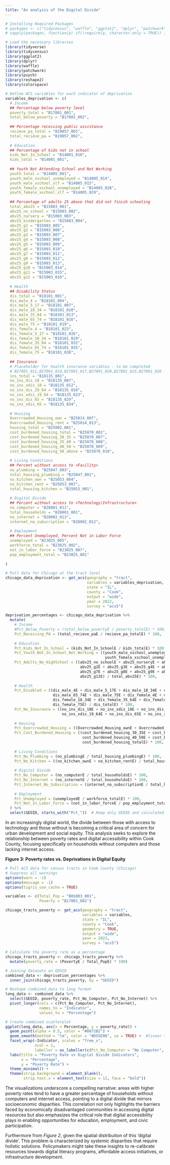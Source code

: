 ```yaml
---
title: "An analysis of the Digital Divide"
---
```


```r
# Installing Required Packages
# packages <- c("tidycensus", "waffle", "ggplot2", "dplyr", "patchwork", "psych", "reshape2", "colorspace")
# sapply(packages, function(p) if(!require(p, character.only = TRUE)) install.packages(p))

# Load the necessary libraries
library(tidyverse)
library(tidycensus)
library(ggplot2)
library(dplyr)
library(waffle)
library(patchwork)
library(psych)
library(reshape2)
library(colorspace)

```

```r
# Define ACS variables for each indicator of deprivation
variables_deprivation <- c(
  # Income
  ## Percentage below poverty level
  poverty_total = "B17001_001",
  total_below_poverty = "B17001_002",
  
  ## Percentage receiving public assistance 
  recieve_pa_total = "B19057_001",
  total_recieve_pa = "B19057_002",
  
  # Education
  ## Percentage of kids not in school
  kids_Not_In_School = "B14001_010",
  kids_total = "B14001_001",
  
  ## Youth Not Attending School and Not Working
  youth_total = "B14005_001",
  youth_male_xschool_unemployed = "B14005_014",
  youth_male_xschool_xlf = "B14005_015",
  youth_female_xschool_unemployed = "B14005_028",
  youth_female_xschool_xlf = "B14005_029",
  
  ## Percentage of adults 25 above that did not finish schooling
  total_abv25 = "B15003_001",
  abv25_no_school = "B15003_002",
  abv25_nursery = "B15003_003",
  abv25_kindergarten = "B15003_004",
  abv25_g1 = "B15003_005",
  abv25_g2 = "B15003_006",
  abv25_g3 = "B15003_007",
  abv25_g4 = "B15003_008",
  abv25_g5 = "B15003_009",
  abv25_g6 = "B15003_010",
  abv25_g7 = "B15003_011",
  abv25_g8 = "B15003_012",
  abv25_g9 = "B15003_013",
  abv25_g10 = "B15003_014",
  abv25_g11 = "B15003_015",
  abv25_g12 = "B15003_016",
  
  # Health
  ## Disability Status
  dis_total = "B18101_001",
  dis_male_4 = "B18101_004",
  dis_male_5_17 = "B18101_007",
  dis_male_18_34 = "B18101_010",
  dis_male_35_64 = "B18101_013",
  dis_male_65_74 = "B18101_016",
  dis_male_75 = "B18101_019",
  dis_female_4 = "B18101_023",
  dis_female_5_17 = "B18101_026",
  dis_female_18_34 = "B18101_029",
  dis_female_35_64 = "B18101_032",
  dis_female_65_74 = "B18101_035",
  dis_female_75 = "B18101_038",
  
  ## Insurance
  # Placeholder for health insurance variables - to be completed
  # B27001_011,B27001_014,B27001_017,B27001_020,B27001_023,B27001_026
  ins_total = "B18135_001",
  no_ins_dis_18 = "B18135_007",
  no_ins_xdis_18 = "B18135_012",
  no_ins_dis_19_64 = "B18135_018",
  no_ins_xdis_19_64 = "B18135_023",
  no_ins_dis_65 = "B18135_029",
  no_ins_xdis_65 = "B18135_034",
    
  # Housing
  Overcrowded_Housing_own = "B25014_007",
  Overcrowded_Housing_rent = "B25014_013",
  housing_total = "B25002_001",
  cost_burdened_housing_total = "B25070_001",
  cost_burdened_housing_30_35 = "B25070_007",
  cost_burdened_housing_35_40 = "B25070_008",
  cost_burdened_housing_40_50 = "B25070_009",
  cost_burdened_housing_50_above = "B25070_010",
  
  # Living Conditions
  ## Percent without access to <Facility>
  no_plumbing = "B25047_003",
  total_housing_plumbing = "B25047_001",
  no_kitchen_own = "B25053_004",
  no_kitchen_rent = "B25053_007",
  total_housing_kitchen = "B25053_001",
  
  # Digital Divide
  ## Percent without access to <Technology/Infrastructure>
  no_computer = "B28001_011",
  total_households = "B28001_001",
  no_internet = "B28002_013",
  internet_no_subscription = "B28002_012",
  
  # Employment
  ## Percent Unemployed, Percent Not in Labor Force
  unemployed = "B23025_005",
  workforce_total = "B23025_002",
  not_in_labor_force = "B23025_007",
  pop_employment_total = "B23025_001"
  
)

# Pull data for Chicago at the tract level
chicago_data_deprivation <- get_acs(geography = "tract",
                                    variables = variables_deprivation,
                                    state = "IL",
                                    county = "Cook",
                                    output = "wide",
                                    year = 2022,
                                    survey = "acs5")
```

```r

deprivation_percentages <- chicago_data_deprivation %>%
  mutate(
    # Income
    #Pct_Below_Poverty = (total_below_povertyE / poverty_totalE) * 100,
    Pct_Receiving_PA = (total_recieve_paE / recieve_pa_totalE) * 100,
    
    # Education
    Pct_Kids_Not_In_School = (kids_Not_In_SchoolE / kids_totalE) * 100,
    Pct_Youth_Not_In_School_Not_Working = ((youth_male_xschool_unemployedE + youth_male_xschool_xlfE + 
                                            youth_female_xschool_unemployedE + youth_female_xschool_xlfE) / youth_totalE) * 100,
    Pct_Adults_No_HighSchool = ((abv25_no_schoolE + abv25_nurseryE + abv25_kindergartenE + abv25_g1E + 
                                 abv25_g2E + abv25_g3E + abv25_g4E + abv25_g5E + abv25_g6E + 
                                 abv25_g7E + abv25_g8E + abv25_g9E + abv25_g10E + abv25_g11E + 
                                 abv25_g12E) / total_abv25E) * 100,
    
    # Health
    Pct_Disabled = ((dis_male_4E + dis_male_5_17E + dis_male_18_34E + dis_male_35_64E + 
                     dis_male_65_74E + dis_male_75E + dis_female_4E + dis_female_5_17E + 
                     dis_female_18_34E + dis_female_35_64E + dis_female_65_74E + 
                     dis_female_75E) / dis_totalE) * 100,
    Pct_No_Insurance = ((no_ins_dis_18E + no_ins_xdis_18E + no_ins_dis_19_64E + 
                         no_ins_xdis_19_64E + no_ins_dis_65E + no_ins_xdis_65E) / ins_totalE) * 100,
    
    # Housing
    Pct_Overcrowded_Housing = ((Overcrowded_Housing_ownE + Overcrowded_Housing_rentE) / housing_totalE) * 100,
    Pct_Cost_Burdened_Housing = ((cost_burdened_housing_30_35E + cost_burdened_housing_35_40E + 
                                  cost_burdened_housing_40_50E + cost_burdened_housing_50_aboveE) / 
                                  cost_burdened_housing_totalE) * 100,
    
    # Living Conditions
    Pct_No_Plumbing = (no_plumbingE / total_housing_plumbingE) * 100,
    Pct_No_Kitchen = ((no_kitchen_ownE + no_kitchen_rentE) / total_housing_kitchenE) * 100,
    
    # Digital Divide
    Pct_No_Computer = (no_computerE / total_householdsE) * 100,
    Pct_No_Internet = (no_internetE / total_householdsE) * 100,
    Pct_Internet_No_Subscription = (internet_no_subscriptionE / total_householdsE) * 100,
    
    # Employment
    Pct_Unemployed = (unemployedE / workforce_totalE) * 100,
    Pct_Not_In_Labor_Force = (not_in_labor_forceE / pop_employment_totalE) * 100
  ) %>%
  select(GEOID, starts_with("Pct_"))  # Keep only GEOID and calculated percentages
```


In an increasingly digital world, the divide between those with access to technology and those without is becoming a critical area of concern for urban development and social equity. This analysis seeks to explore the relationship between poverty rates and digital accessibility within Cook County, focusing specifically on households without computers and those lacking internet access.

**Figure 3: Poverty rates vs. Deprivations in Digital Equity**

```r
# Pull ACS data for census tracts in Cook County (Chicago)
# Suppress all warnings
options(warn = -1)
options(message = -1)
options(tigris_use_cache = TRUE)

variables <- c(Total_Pop = "B01003_001",
               Poverty = "B17001_002")

chicago_tracts_poverty <- get_acs(geography = "tract",
                                  variables = variables,
                                  state = "IL",
                                  county = "Cook",
                                  geometry = TRUE,
                                  output = "wide",
                                  year = 2022,
                                  survey = "acs5")

# Calculate the poverty rate as a percentage
chicago_tracts_poverty <- chicago_tracts_poverty %>%
  mutate(poverty_rate = (PovertyE / Total_PopE) * 100)

# Joining datasets on GEOID
combined_data <- deprivation_percentages %>%
  inner_join(chicago_tracts_poverty, by = "GEOID")

# Reshape combined_data to long format
long_data <- combined_data %>%
  select(GEOID, poverty_rate, Pct_No_Computer, Pct_No_Internet) %>%
  pivot_longer(cols = c(Pct_No_Computer, Pct_No_Internet),
               names_to = "Indicator",
               values_to = "Percentage")

# Create combined scatterplot
ggplot(long_data, aes(x = Percentage, y = poverty_rate)) +
  geom_point(alpha = 0.5, color = "#0072B2") +
  geom_smooth(method = "lm", color = "#D55E00", se = TRUE) +  #linear trendline with SEs
  facet_wrap(~Indicator, scales = "free_x",
             ncol = 2,
             labeller = as_labeller(c(Pct_No_Computer = "No Computer", Pct_No_Internet = "No Internet"))) +
  labs(title = "Poverty Rate vs Digital Divide Indicators",
       x = "Percentage",
       y = "Poverty Rate") +
  theme_minimal() +
  theme(strip.background = element_blank(),
        strip.text.x = element_text(size = 12, face = "bold"))
```

The visualizations underscore a compelling narrative: areas with higher poverty rates tend to have a greater percentage of households without computers and internet access, pointing to a digital divide that mirrors socioeconomic disparities. This correlation not only highlights the barriers faced by economically disadvantaged communities in accessing digital resources but also emphasizes the critical role that digital accessibility plays in enabling opportunities for education, employment, and civic participation.

Furthermore from *Figure 2*, given the spatial distribution of this 'digital divide'. This problem is characterized by systemic disparities that require holistic solutions. Policymakers might take these insights to re-calibrate resources towards digital literacy programs, affordable access initiatives, or infrastructure development.